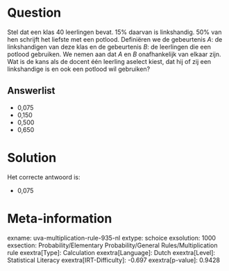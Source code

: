 Question
========

Stel dat een klas 40 leerlingen bevat. 15% daarvan is linkshandig. 50%
van hen schrijft het liefste met een potlood. Definiëren we de
gebeurtenis *A*: de linkshandigen van deze klas en de gebeurtenis *B*:
de leerlingen die een potlood gebruiken. We nemen aan dat *A* en *B*
onafhankelijk van elkaar zijn. Wat is de kans als de docent één leerling
aselect kiest, dat hij of zij een linkshandige is en ook een potlood wil
gebruiken?


Answerlist
----------

* 0,075
* 0,150
* 0,500
* 0,650

Solution
========

Het correcte antwoord is: 

* 0,075

Meta-information
================
exname: uva-multiplication-rule-935-nl
extype: schoice
exsolution: 1000
exsection: Probability/Elementary Probability/General Rules/Multiplication rule
exextra[Type]: Calculation
exextra[Language]: Dutch
exextra[Level]: Statistical Literacy
exextra[IRT-Difficulty]: -0.697
exextra[p-value]: 0.9428
